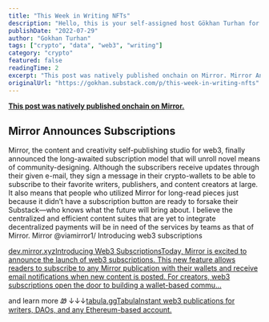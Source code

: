 ```yaml
---
title: "This Week in Writing NFTs"
description: "Hello, this is your self-assigned host Gökhan Turhan for the latest advancements, innovations and news in and through writing NFTs. I aim to regularly publish this section of my Mirror as a newsletter"
publishDate: "2022-07-29"
author: "Gokhan Turhan"
tags: ["crypto", "data", "web3", "writing"]
category: "crypto"
featured: false
readingTime: 2
excerpt: "This post was natively published onchain on Mirror. Mirror Announces Subscriptions Mirror, the content and creativity..."
originalUrl: "https://gokhan.substack.com/p/this-week-in-writing-nfts"
---
```


**[This post was natively published onchain on Mirror.](https://mirror.xyz/gokhan.eth/VQyjhqWtm_3YlFLPQJ1ZZItBKVwhjdodnMMQ92OC58w)**

## Mirror Announces Subscriptions

Mirror, the content and creativity self-publishing studio for web3, finally announced the long-awaited subscription model that will unroll novel means of community-designing. Although the subscribers receive updates through their given e-mail, they sign a message in their crypto-wallets to be able to subscribe to their favorite writers, publishers, and content creators at large. It also means that people who utilized Mirror for long-read pieces just because it didn’t have a subscription button are ready to forsake their Substack—who knows what the future will bring about. I believe the centralized and efficient content suites that are yet to integrate decentralized payments will be in need of the services by teams as that of Mirror.
Mirror @viamirror1/ Introducing web3 subscriptions

[dev.mirror.xyzIntroducing Web3 SubscriptionsToday, Mirror is excited to announce the launch of web3 subscriptions. This new feature allows readers to subscribe to any Mirror publication with their wallets and receive email notifications when new content is posted. For creators, web3 subscriptions open the door to building a wallet-based commu…](https://dev.mirror.xyz/Jn62zF5n62BfowdaFgm3uIx3Fgp2vIR7b-HTSxKVXqk)

<TwitterEmbed url="https://x.com/i/web/status/1551976045997432836" />

and learn more Ꮺ ↓↓↓[tabula.ggTabulaInstant web3 publications for writers, DAOs, and any Ethereum-based account.](https://tabula.gg/#/gnosis_chain/P-0x4151954d052a49f99df207d8a3b8377dfe4c6ee5a755fb98e1a575b636bd0773-1/A-0x1e228a83e7de866309b303ed891588fa57a8c94dc73862a44f255199b6d410a1-1)

<TwitterEmbed url="https://x.com/i/web/status/1550182460025147392" />

